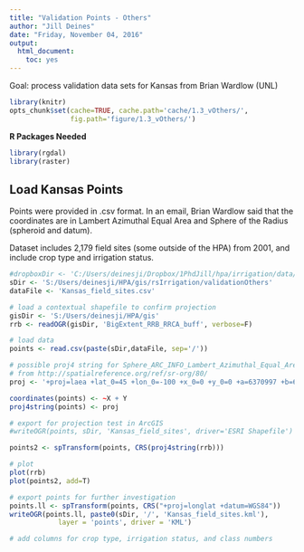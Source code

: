 ```yaml
---
title: "Validation Points - Others"
author: "Jill Deines"
date: "Friday, November 04, 2016"
output: 
  html_document:
    toc: yes
---
```


Goal: process validation data sets for Kansas from Brian Wardlow (UNL)

```r
library(knitr)
opts_chunk$set(cache=TRUE, cache.path='cache/1.3_vOthers/',
               fig.path='figure/1.3_vOthers/')
```

**R Packages Needed**

```r
library(rgdal)
library(raster)
```

## Load Kansas Points
Points were provided in .csv format. In an email, Brian Wardlow said that the coordinates are in Lambert Azimuthal Equal Area and Sphere of the Radius (spheroid and datum).

Dataset includes 2,179 field sites (some outside of the HPA) from 2001, and include crop type and irrigation status.

```r

#dropboxDir <- 'C:/Users/deinesji/Dropbox/1PhdJill/hpa/irrigation/data/GIS/validationFromOthers'
sDir <- 'S:/Users/deinesji/HPA/gis/rsIrrigation/validationOthers'
dataFile <- 'Kansas_field_sites.csv'

# load a contextual shapefile to confirm projection
gisDir <- 'S:/Users/deinesji/HPA/gis'
rrb <- readOGR(gisDir, 'BigExtent_RRB_RRCA_buff', verbose=F)

# load data
points <- read.csv(paste(sDir,dataFile, sep='/'))

# possible proj4 string for Sphere_ARC_INFO_Lambert_Azimuthal_Equal_Area
# from http://spatialreference.org/ref/sr-org/80/
proj <- '+proj=laea +lat_0=45 +lon_0=-100 +x_0=0 +y_0=0 +a=6370997 +b=6370997 +units=m +no_defs' 

coordinates(points) <- ~X + Y
proj4string(points) <- proj

# export for projection test in ArcGIS
#writeOGR(points, sDir, 'Kansas_field_sites', driver='ESRI Shapefile')

points2 <- spTransform(points, CRS(proj4string(rrb)))

# plot
plot(rrb)
plot(points2, add=T)

# export points for further investigation
points.ll <- spTransform(points, CRS("+proj=longlat +datum=WGS84"))
writeOGR(points.ll, paste0(sDir, '/', 'Kansas_field_sites.kml'),
            layer = 'points', driver = 'KML')

# add columns for crop type, irrigation status, and class numbers


  
```







